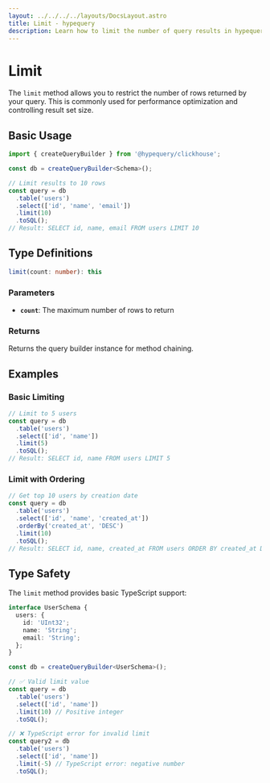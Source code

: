 ```yaml
---
layout: ../../../../layouts/DocsLayout.astro
title: Limit - hypequery
description: Learn how to limit the number of query results in hypequery
---
```


# Limit

The `limit` method allows you to restrict the number of rows returned by your query. This is commonly used for performance optimization and controlling result set size.

## Basic Usage

```typescript
import { createQueryBuilder } from '@hypequery/clickhouse';

const db = createQueryBuilder<Schema>();

// Limit results to 10 rows
const query = db
  .table('users')
  .select(['id', 'name', 'email'])
  .limit(10)
  .toSQL();
// Result: SELECT id, name, email FROM users LIMIT 10
```

## Type Definitions

```typescript
limit(count: number): this
```

### Parameters

- **`count`**: The maximum number of rows to return

### Returns

Returns the query builder instance for method chaining.

## Examples

### Basic Limiting

```typescript
// Limit to 5 users
const query = db
  .table('users')
  .select(['id', 'name'])
  .limit(5)
  .toSQL();
// Result: SELECT id, name FROM users LIMIT 5
```

### Limit with Ordering

```typescript
// Get top 10 users by creation date
const query = db
  .table('users')
  .select(['id', 'name', 'created_at'])
  .orderBy('created_at', 'DESC')
  .limit(10)
  .toSQL();
// Result: SELECT id, name, created_at FROM users ORDER BY created_at DESC LIMIT 10
```

## Type Safety

The `limit` method provides basic TypeScript support:

```typescript
interface UserSchema {
  users: {
    id: 'UInt32';
    name: 'String';
    email: 'String';
  };
}

const db = createQueryBuilder<UserSchema>();

// ✅ Valid limit value
const query = db
  .table('users')
  .select(['id', 'name'])
  .limit(10) // Positive integer
  .toSQL();

// ❌ TypeScript error for invalid limit
const query2 = db
  .table('users')
  .select(['id', 'name'])
  .limit(-5) // TypeScript error: negative number
  .toSQL();
``` 